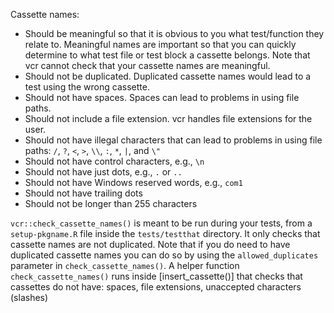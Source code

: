 Cassette names:

- Should be meaningful so that it is obvious to you what test/function
they relate to. Meaningful names are important so that you can quickly
determine to what test file or test block a cassette belongs. Note that
vcr cannot check that your cassette names are meaningful.
- Should not be duplicated. Duplicated cassette names would lead to
a test using the wrong cassette.
- Should not have spaces. Spaces can lead to problems in using file paths.
- Should not include a file extension. vcr handles file extensions for
the user.
- Should not have illegal characters that can lead to problems in using
file paths: `/`, `?`, `<`, `>`, `\\`, `:`, `*`, `|`, and `\"`
- Should not have control characters, e.g., `\n`
- Should not have just dots, e.g., `.` or `..`
- Should not have Windows reserved words, e.g., `com1`
- Should not have trailing dots
- Should not be longer than 255 characters

`vcr::check_cassette_names()` is meant to be run during your tests, from a
`setup-pkgname.R` file inside the `tests/testthat` directory. It only
checks that cassette names are not duplicated. Note that if you do 
need to have duplicated cassette names you can do so by using the
`allowed_duplicates` parameter in `check_cassette_names()`. A helper function
`check_cassette_names()` runs inside [insert_cassette()] that checks
that cassettes do not have: spaces, file extensions, unaccepted
characters (slashes)
